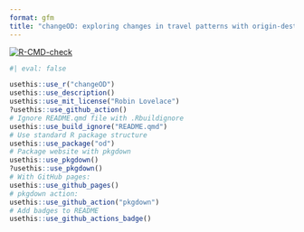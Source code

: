 ```yaml
---
format: gfm
title: "changeOD: exploring changes in travel patterns with origin-destination data"
---
```


<!-- badges: start -->
[![R-CMD-check](https://github.com/Robinlovelace/changeOD/actions/workflows/R-CMD-check.yaml/badge.svg)](https://github.com/Robinlovelace/changeOD/actions/workflows/R-CMD-check.yaml)
<!-- badges: end -->


```r
#| eval: false

usethis::use_r("changeOD")
usethis::use_description()
usethis::use_mit_license("Robin Lovelace")
?usethis::use_github_action()
# Ignore README.qmd file with .Rbuildignore
usethis::use_build_ignore("README.qmd")
# Use standard R package structure
usethis::use_package("od")
# Package website with pkgdown
usethis::use_pkgdown()
?usethis::use_pkgdown()
# With GitHub pages:
usethis::use_github_pages()
# pkgdown action:
usethis::use_github_action("pkgdown")
# Add badges to README
usethis::use_github_actions_badge()
```